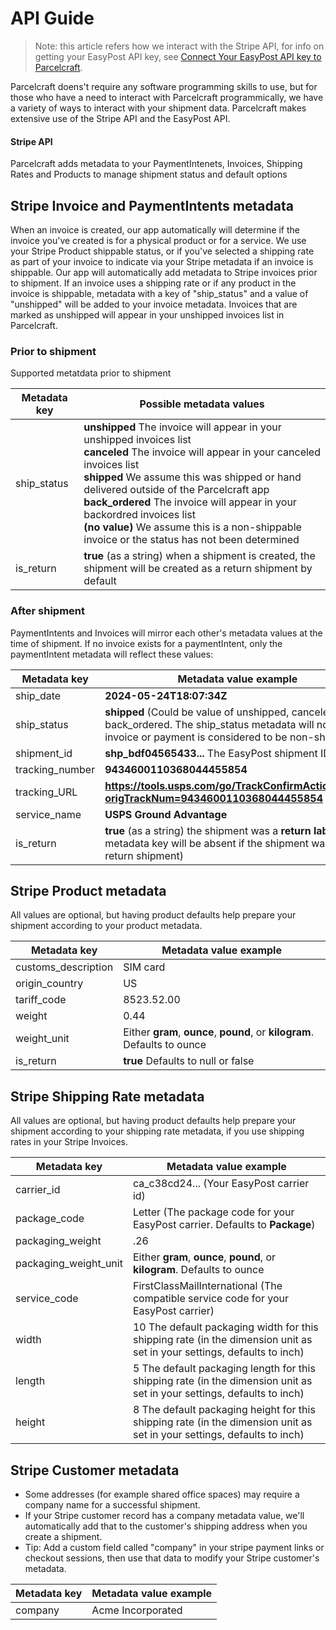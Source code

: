 # API Guide

> Note: this article refers how we interact with the Stripe API, for info on getting your EasyPost API key, see [Connect Your EasyPost API key to Parcelcraft](/getting-started/connect-easypost).

Parcelcraft doens't require any software programming skills to use, but for those who have a need to interact with Parcelcraft programmically, we have a variety of ways to interact with your shipment data.  Parcelcraft makes extensive use of the Stripe API and the EasyPost API. 

#### Stripe API

Parcelcraft adds metadata to your PaymentIntenets, Invoices, Shipping Rates and Products to manage shipment status and default options

## Stripe Invoice and PaymentIntents metadata


When an invoice is created, our app automatically will determine if the invoice you've created is for a physical product or for a service.  We use your Stripe Product shippable status, or if you've selected a shipping rate as part of your invoice to indicate via your Stripe metadata if an invoice is shippable.
Our app will automatically add metadata to Stripe invoices prior to shipment.  If an invoice uses a shipping rate or if any product in the invoice is shippable, metadata with a key of "ship_status" and a value of "unshipped" will be added to your invoice metadata.  Invoices that are marked as unshipped will appear in your unshipped invoices list in Parcelcraft.



### Prior to shipment

Supported metatdata prior to shipment


|Metadata key|Possible metadata values  |
|--|--|
| ship_status |**<span className="code">unshipped</span>** The invoice will appear in your unshipped invoices list <br/>**<span className="code">canceled</span>** The invoice will appear in your canceled invoices list  <br/>**<span className="code">shipped</span>** We assume this was shipped or hand delivered outside of the Parcelcraft app <br/>**<span className="code">back_ordered</span>** The invoice will appear in your backordred invoices list <br/>**<span className="code">(no value)</span>** We assume this is a non-shippable invoice or the status has not been determined <br/>|
|is_return  |<span className="code">**true**</span> (as a string) when a shipment is created, the shipment will be created as a return shipment by default |


### After shipment

PaymentIntents and Invoices will mirror each other's metadata values at the time of shipment.  If no invoice exists for a paymentIntent, only the paymentIntent metadata will reflect these values:


|Metadata key| Metadata value example  |
|--|--|
| ship_date | **2024-05-24T18:07:34Z** |
 | ship_status | **shipped** (Could be value of unshipped, canceled, back_ordered.  The ship_status metadata will not exist if invoice or payment is considered to be non-shippable) |
 | shipment_id | **shp_bdf04565433...** The EasyPost shipment ID |
 | tracking_number | **9434600110368044455854** |
 | tracking_URL | **https://tools.usps.com/go/TrackConfirmAction_input?origTrackNum=9434600110368044455854**  |
 | service_name | **USPS Ground Advantage** |
|is_return  | <span className="code">**true**</span> (as a string) the shipment was a **return label** (this metadata key will be absent if the shipment was not a return shipment) |



## Stripe Product metadata

All values are optional, but having product defaults help prepare your shipment according to your product metadata.

|Metadata key| Metadata value example  |
|--|--|
| customs_description | SIM card |
| origin_country | US |
| tariff_code | 8523.52.00 |
| weight | 0.44 |
| weight_unit | Either <span className="code">**gram**</span>, <span className="code">**ounce**</span>, <span className="code">**pound**</span>, or <span className="code">**kilogram**</span>.  Defaults to ounce |
| is_return | <span className="code">**true**</span> Defaults to null or false |


## Stripe Shipping Rate metadata

All values are optional, but having product defaults help prepare your shipment according to your shipping rate metadata, if you use shipping rates in your Stripe Invoices.

|Metadata key| Metadata value example  |
|--|--|
| carrier_id | <span className="code">ca_c38cd24...</span> (Your EasyPost carrier id) |
| package_code | <span className="code">Letter</span> (The package code for your EasyPost carrier. Defaults to <span className="code">**Package**</span>)  | 
| packaging_weight | <span className="code">.26</span> |
| packaging_weight_unit | Either <span className="code">**gram**</span>, <span className="code">**ounce**</span>, <span className="code">**pound**</span>, or <span className="code">**kilogram**</span>.  Defaults to ounce |
| service_code | <span className="code">FirstClassMailInternational</span> (The compatible service code for your EasyPost carrier) |
| width | <span className="code">10</span> The default packaging width for this shipping rate (in the dimension unit as set in your settings, defaults to inch) |
| length | <span className="code">5</span> The default packaging length for this shipping rate (in the dimension unit as set in your settings, defaults to inch) |
| height | <span className="code">8</span> The default packaging height for this shipping rate (in the dimension unit as set in your settings, defaults to inch) |

## Stripe Customer metadata

- Some addresses (for example shared office spaces) may require a company name for a successful shipment. 
- If your Stripe customer record has a <span className="code">company</span> metadata value, we'll automatically add that to the customer's shipping address when you create a shipment.
- Tip: Add a custom field called "company" in your stripe payment links or checkout sessions, then use that data to modify your Stripe customer's metadata.

|Metadata key| Metadata value example  |
|--|--|
| company | <span className="code">Acme Incorporated</span> |

